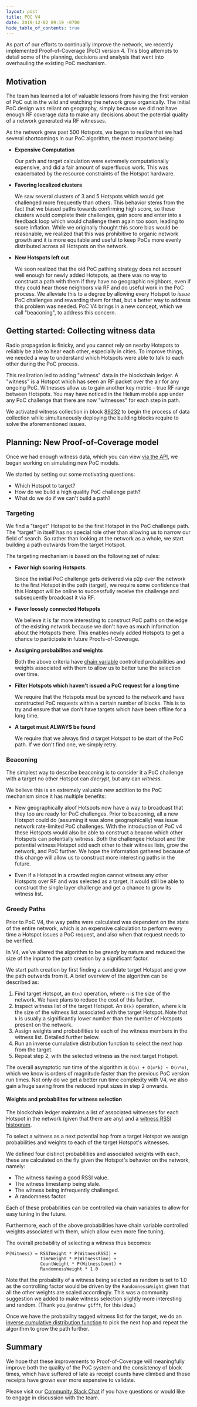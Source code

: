 ```yaml
---
layout: post
title: POC V4
date: 2019-12-02 09:19 -0700
hide_table_of_contents: true
---
```


As part of our efforts to continually improve the network, we recently implemented Proof-of-Coverage
(PoC) version 4. This blog attempts to detail some of the planning, decisions and analysis that went
into overhauling the existing PoC mechanism.

<!--truncate-->

## Motivation

The team has learned a lot of valuable lessons from having the first version of PoC out in the wild
and watching the network grow organically. The initial PoC design was reliant on geography, simply
because we did not have enough RF coverage data to make any decisions about the potential quality of
a network generated via RF witnesses.

As the network grew past 500 Hotspots, we began to realize that we had several shortcomings in our
PoC algorithm, the most important being:

- **Expensive Computation**

  Our path and target calculation were extremely computationally expensive, and did a fair amount of
  superfluous work. This was exacerbated by the resource constraints of the Hotspot hardware.

- **Favoring localized clusters**

  We saw several clusters of 3 and 5 Hotspots which would get challenged more frequently than
  others. This behavior stems from the fact that we biased paths towards confirming high score, so
  these clusters would complete their challenges, gain score and enter into a feedback loop which
  would challenge them again too soon, leading to score inflation. While we originally thought this
  score bias would be reasonable, we realized that this was prohibitive to organic network growth
  and it is more equitable and useful to keep PoCs more evenly distributed across all Hotspots on
  the network.

- **New Hotspots left out**

  We soon realized that the old PoC pathing strategy does not account well enough for newly added
  Hotspots, as there was no way to construct a path with them if they have no geographic neighbors,
  even if they could hear those neighbors via RF and do useful work in the PoC process. We alleviate
  this to a degree by allowing every Hotspot to _issue_ PoC challenges and rewarding them for that,
  but a better way to address this problem was needed. PoC V4 brings in a new concept, which we call
  "beaconing", to address this concern.

## Getting started: Collecting witness data

Radio propagation is finicky, and you cannot rely on nearby Hotspots to reliably be able to hear
each other, especially in cities. To improve things, we needed a way to understand which Hotspots
were able to talk to each other during the PoC process.

This realization led to adding "witness" data in the blockchain ledger. A "witness" is a Hotspot
which has seen an RF packet over the air for any ongoing PoC. Witnesses allow us to gain another key
metric - true RF range between Hotspots. You may have noticed in the Helium mobile app under any PoC
challenge that there are now "witnesses" for each step in path.

We activated witness collection in block
[89232](https://github.com/helium/miner/blob/master/audit/var-8.md) to begin the process of data
collection while simultaneously deploying the building blocks require to solve the aforementioned
issues.

## Planning: New Proof-of-Coverage model

Once we had enough witness data, which you can view
[via the API](https://explorer.helium.foundation/api/witnesses/115JucmPFDKUwvE4fkHR6GyQsttSUMi11KYme6pRcRTVXTqE7ww),
we began working on simulating new PoC models.

We started by setting out some motivating questions:

- Which Hotspot to target?
- How do we build a high quality PoC challenge path?
- What do we do if we can't build a path?

### Targeting

We find a "target" Hotspot to be the first Hotspot in the PoC challenge path. The "target" in itself
has no special role other than allowing us to narrow our field of search. So rather than looking at
the network as a whole, we start building a path outwards from the target Hotspot.

The targeting mechanism is based on the following set of rules:

- **Favor high scoring Hotspots**.

  Since the initial PoC challenge gets delivered via p2p over the network to the first Hotspot in
  the path (target), we require some confidence that this Hotspot will be online to successfully
  receive the challenge and subsequently broadcast it via RF.

- **Favor loosely connected Hotspots**

  We believe it is far more interesting to construct PoC paths on the edge of the existing network
  because we don't have as much information about the Hotspots there. This enables newly added
  Hotspots to get a chance to participate in future Proofs-of-Coverage.

- **Assigning probabilites and weights**

  Both the above criteria have
  [chain variable](https://developer.helium.com/blockchain/blockchain-primitives#chain-variables)
  controlled probabilities and weights associated with them to allow us to better tune the selection
  over time.

- **Filter Hotspots which haven't issued a PoC request for a long time**

  We require that the Hotspots must be synced to the network and have constructed PoC requests
  within a certain number of blocks. This is to try and ensure that we don't have targets which have
  been offline for a long time.

- **A target must ALWAYS be found**

  We require that we always find _a_ target Hotspot to be start of the PoC path. If we don't find
  one, we simply retry.

### Beaconing

The simplest way to describe beaconing is to consider it a PoC challenge with a target no other
Hotspot can _decrypt_, but any can _witness_.

We believe this is an extremely valuable new addition to the PoC mechanism since it has multiple
benefits:

- New geographically aloof Hotspots now have a way to broadcast that they too are ready for PoC
  challenges. Prior to beaconing, all a new Hotspot could do (assuming it was alone geographically)
  was issue network rate-limited PoC challenges. With the introduction of PoC v4 these Hotspots
  would also be able to construct a beacon which other Hotspots can potentially witness. Both the
  challengee Hotspot and the potential witness Hotspot add each other to their witness lists, grow
  the network, and PoC further. We hope the information gathered because of this change will allow
  us to construct more interesting paths in the future.

- Even if a Hotspot in a crowded region cannot witness any other Hotspots over RF and was selected
  as a target, it would still be able to construct the single layer challenge and get a chance to
  grow its witness list.

### Greedy Paths

Prior to PoC V4, the way paths were calculated was dependent on the state of the entire network,
which is an expensive calculation to perform every time a Hotspot issues a PoC request, and also
when that request needs to be verified.

In V4, we've altered the algorithm to be _greedy_ by nature and reduced the size of the input to the
path creation by a significant factor.

We start path creation by first finding a candidate target Hotspot and grow the path outwards from
it. A brief overview of the algorithm can be described as:

1. Find target Hotspot, an `O(n)` operation, where `n` is the size of the network. We have plans to
   reduce the cost of this further.
2. Inspect witness list of the target Hotspot. An `O(k)` operation, where `k` is the size of the
   witness list associated with the target Hotspot. Note that `k` is usually a significantly lower
   number than the number of Hotspots present on the network.
3. Assign weights and probabilities to each of the witness members in the witness list. Detailed
   further below.
4. Run an inverse cumulative distribution function to select the next hop from the target.
5. Repeat step 2, with the selected witness as the next target Hotspot.

The overall asymptotic run time of the algorithm is `O(n) + O(m*k) ~ O(n*m)`, which we know is
orders of magnitude faster than the previous PoC version run times. Not only do we get a better run
time complexity with V4, we also gain a huge saving from the reduced input sizes in step 2 onwards.

#### Weights and probabilites for witness selection

The blockchain ledger maintains a list of associated witnesses for each Hotspot in the network
(given that there are any) and a
[witness RSSI histogram](https://explorer.helium.foundation/api/witnesses/11bVX2ViJ3yPAgnhGhBhrNtAvDYQLA1K1PucdNz6pQfVe7NUUk8).

To select a witness as a next potential hop from a target Hotspot we assign probabilities and
weights to each of the target Hotspot's witnesses.

We defined four distinct probabilities and associated weights with each, these are calculated on the
fly given the Hotspot's behavior on the network, namely:

- The witness having a good RSSI value.
- The witness timestamp being stale.
- The witness being infrequently challenged.
- A randomness factor.

Each of these probabilities can be controlled via chain variables to allow for easy tuning in the
future.

Furthermore, each of the above probabilities have chain variable controlled weights associated with
them, which allow even more fine tuning.

The overall probability of selecting a witness thus becomes:

```
P(Witness) = RSSIWeight * P(WitnessRSSI) +
             TimeWeight * P(WitnessTime) +
             CountWeight * P(WitnessCount) +
             RandomnessWeight * 1.0
```

Note that the probabilty of a witness being selected as random is set to 1.0 as the controlling
factor would be driven by the `RandomnessWeight` given that all the other weights are scaled
accordingly. This was a community suggestion we added to make witness selection slightly more
interesting and random. (Thank you,`@andrew gifft`, for this idea.)

Once we have the probability tagged witness list for the target, we do an
[inverse cumulative distribution function](https://en.wikipedia.org/wiki/Cumulative_distribution_function)
to pick the next hop and repeat the algorithm to grow the path further.

## Summary

We hope that these improvements to Proof-of-Coverage will meaningfully improve both the quality of
the PoC system and the consistency of block times, which have suffered of late as receipt counts
have climbed and those receipts have grown ever more expensive to validate.

Please visit our [Community Slack Chat](http://chat.helium.com/) if you have questions or would like
to engage in discussion with the team.
